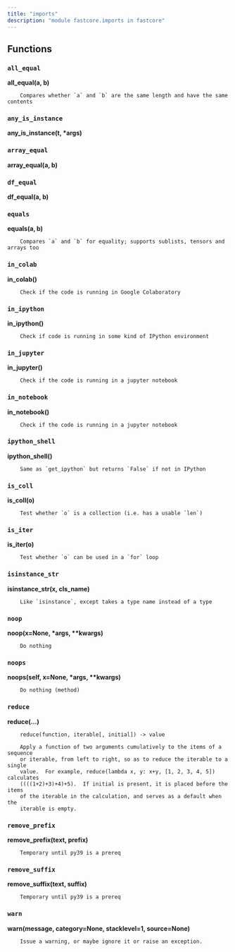 ```yaml
---
title: "imports"
description: "module fastcore.imports in fastcore"
---
```


## Functions

    
### `all_equal`
    
<strong>all_equal(a, b)</strong>
    
        Compares whether `a` and `b` are the same length and have the same contents
    
### `any_is_instance`
    
<strong>any_is_instance(t, *args)</strong>
    
    
### `array_equal`
    
<strong>array_equal(a, b)</strong>
    
    
### `df_equal`
    
<strong>df_equal(a, b)</strong>
    
    
### `equals`
    
<strong>equals(a, b)</strong>
    
        Compares `a` and `b` for equality; supports sublists, tensors and arrays too
    
### `in_colab`
    
<strong>in_colab()</strong>
    
        Check if the code is running in Google Colaboratory
    
### `in_ipython`
    
<strong>in_ipython()</strong>
    
        Check if code is running in some kind of IPython environment
    
### `in_jupyter`
    
<strong>in_jupyter()</strong>
    
        Check if the code is running in a jupyter notebook
    
### `in_notebook`
    
<strong>in_notebook()</strong>
    
        Check if the code is running in a jupyter notebook
    
### `ipython_shell`
    
<strong>ipython_shell()</strong>
    
        Same as `get_ipython` but returns `False` if not in IPython
    
### `is_coll`
    
<strong>is_coll(o)</strong>
    
        Test whether `o` is a collection (i.e. has a usable `len`)
    
### `is_iter`
    
<strong>is_iter(o)</strong>
    
        Test whether `o` can be used in a `for` loop
    
### `isinstance_str`
    
<strong>isinstance_str(x, cls_name)</strong>
    
        Like `isinstance`, except takes a type name instead of a type
    
### `noop`
    
<strong>noop(x=None, *args, **kwargs)</strong>
    
        Do nothing
    
### `noops`
    
<strong>noops(self, x=None, *args, **kwargs)</strong>
    
        Do nothing (method)
    
### `reduce`
    
<strong>reduce(...)</strong>
    
        reduce(function, iterable[, initial]) -> value
        
        Apply a function of two arguments cumulatively to the items of a sequence
        or iterable, from left to right, so as to reduce the iterable to a single
        value.  For example, reduce(lambda x, y: x+y, [1, 2, 3, 4, 5]) calculates
        ((((1+2)+3)+4)+5).  If initial is present, it is placed before the items
        of the iterable in the calculation, and serves as a default when the
        iterable is empty.
    
### `remove_prefix`
    
<strong>remove_prefix(text, prefix)</strong>
    
        Temporary until py39 is a prereq
    
### `remove_suffix`
    
<strong>remove_suffix(text, suffix)</strong>
    
        Temporary until py39 is a prereq
    
### `warn`
    
<strong>warn(message, category=None, stacklevel=1, source=None)</strong>
    
        Issue a warning, or maybe ignore it or raise an exception.

